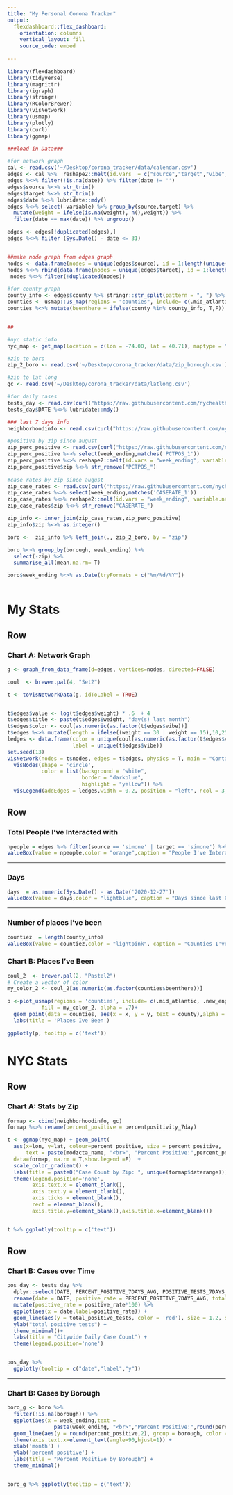 ```yaml
---
title: "My Personal Corona Tracker"
output: 
  flexdashboard::flex_dashboard:
    orientation: columns
    vertical_layout: fill
    source_code: embed
  
---
```


```r
library(flexdashboard)
library(tidyverse)
library(magrittr)
library(igraph)
library(stringr)
library(RColorBrewer)
library(visNetwork)
library(usmap)
library(plotly)
library(curl)
library(ggmap)

###load in Data###

#for network graph
cal <- read.csv('~/Desktop/corona_tracker/data/calendar.csv')
edges <- cal %>%  reshape2::melt(id.vars  = c("source","target","vibe","county","weight"), value.name = "date")
edges %<>% filter(!is.na(date)) %>% filter(date != '')
edges$source %<>% str_trim()
edges$target %<>% str_trim()
edges$date %<>% lubridate::mdy()
edges %<>% select(-variable) %>% group_by(source,target) %>% 
  mutate(weight = ifelse(is.na(weight), n(),weight)) %>% 
  filter(date == max(date)) %>% ungroup() 

edges <- edges[!duplicated(edges),]
edges %<>% filter (Sys.Date() - date <= 31)


##make node graph from edges graph 
nodes <- data.frame(nodes = unique(edges$source), id = 1:length(unique(edges$source)))
nodes %<>% rbind(data.frame(nodes = unique(edges$target), id = 1:length(unique(edges$target))))
 nodes %<>% filter(!duplicated(nodes))

#for county graph
county_info <- edges$county %>% stringr::str_split(pattern = ", ") %>% unlist() %>% unique()
counties <- usmap::us_map(regions = "counties", include= c(.mid_atlantic, .new_england)) 
counties %<>% mutate(beenthere = ifelse(county %in% county_info, T,F))


##

#nyc static info
nyc_map <- get_map(location = c(lon = -74.00, lat = 40.71), maptype = "terrain", zoom = 11)

#zip to boro
zip_2_boro <- read.csv('~/Desktop/corona_tracker/data/zip_borough.csv')

#zip to lat long 
gc <- read.csv('~/Desktop/corona_tracker/data/latlong.csv')

#for daily cases
tests_day <- read.csv(curl("https://raw.githubusercontent.com/nychealth/coronavirus-data/master/trends/tests.csv") )
tests_day$DATE %<>% lubridate::mdy()

### last 7 days info
neighborhoodinfo <- read.csv(curl("https://raw.githubusercontent.com/nychealth/coronavirus-data/master/latest/last7days-by-modzcta.csv"))

#positive by zip since august 
zip_perc_positive <- read.csv(curl("https://raw.githubusercontent.com/nychealth/coronavirus-data/master/trends/percentpositive-by-modzcta.csv") )
zip_perc_positive %<>% select(week_ending,matches('PCTPOS_1'))
zip_perc_positive %<>% reshape2::melt(id.vars = "week_ending", variable.name = "zip",value.name = "percent_positive")
zip_perc_positive$zip %<>% str_remove("PCTPOS_")
 
#case rates by zip since august
zip_case_rates <- read.csv(curl("https://raw.githubusercontent.com/nychealth/coronavirus-data/master/trends/caserate-by-modzcta.csv") )
zip_case_rates %<>% select(week_ending,matches('CASERATE_1'))
zip_case_rates %<>% reshape2::melt(id.vars = "week_ending", variable.name = "zip",value.name = "case_rate")
zip_case_rates$zip %<>% str_remove("CASERATE_")

zip_info <- inner_join(zip_case_rates,zip_perc_positive)
zip_info$zip %<>% as.integer()

boro <-  zip_info %>% left_join(., zip_2_boro, by = "zip")

boro %<>% group_by(borough, week_ending) %>%
  select(-zip) %>%
  summarise_all(mean,na.rm= T) 

boro$week_ending %<>% as.Date(tryFormats = c("%m/%d/%Y"))
 
```

My Stats
=====================================  

Row {data-width=800 }
-----------------------------------------------------------------------
### Chart A: Network Graph

```r

g <- graph_from_data_frame(d=edges, vertices=nodes, directed=FALSE)

coul  <- brewer.pal(4, "Set2") 

t <- toVisNetworkData(g, idToLabel = TRUE)


t$edges$value <- log(t$edges$weight) * .6  + 4
t$edges$title <- paste(t$edges$weight, "day(s) last month")
t$edges$color <- coul[as.numeric(as.factor(t$edges$vibe))]
t$edges %<>% mutate(length = ifelse((weight == 30 | weight == 15),10,250))
ledges <- data.frame(color = unique(coul[as.numeric(as.factor(t$edges$vibe))]),
                     label = unique(t$edges$vibe))
set.seed(13)
visNetwork(nodes = t$nodes, edges = t$edges, physics = T, main = "Contacts In the Last Month") %>% 
  visNodes(shape = 'circle',
           color = list(background = "white", 
                        border = "darkblue",
                        highlight = "yellow")) %>% 
  visLegend(addEdges = ledges,width = 0.2, position = "left", ncol = 3, stepY = 50)


```

Row {data-width=300}
--------------------------------------
### Total People I've Interacted with 
```r
npeople = edges %>% filter(source == 'simone' | target == 'simone') %>% summarise(n = n())
valueBox(value = npeople,color = "orange",caption = "People I've Interacted With")
```

-----------------------------------------------------------------------

### Days 
```r
days  = as.numeric(Sys.Date() - as.Date('2020-12-27'))
valueBox(value = days,color = "lightblue", caption = "Days since last Covid Test")
```

-----------------------------------------------------------------------

### Number of places I've been 
```r
countiez  = length(county_info)
valueBox(value = countiez,color = "lightpink", caption = "Counties I've Been To")
```


### Chart B: Places I've Been

```r

coul_2  <- brewer.pal(2, "Pastel2") 
# Create a vector of color
my_color_2 <- coul_2[as.numeric(as.factor(counties$beenthere))]

p <-plot_usmap(regions = 'counties', include= c(.mid_atlantic, .new_england), 
           fill = my_color_2, alpha = .7)+ 
  geom_point(data = counties, aes(x = x, y = y, text = county),alpha = 0) + 
  labs(title = 'Places Ive Been')

ggplotly(p, tooltip = c('text')) 
```


NYC Stats
=====================================  
Row {data-width=800 }
-----------------------------------------------------------------------
### Chart A: Stats by Zip

```r

formap <- cbind(neighborhoodinfo, gc)
formap %<>% rename(percent_positive = percentpositivity_7day)

t <- ggmap(nyc_map) + geom_point(
  aes(x=lon, y=lat, colour=percent_positive, size = percent_positive,
      text = paste(modzcta_name, "<br>", "Percent Positive:",percent_positive,"<br>", "Case Count:", people_positive,"<br>", "People Tested:",people_tested)),
  data=formap, na.rm = T,show.legend =F)  + 
  scale_color_gradient() + 
  labs(title = paste0("Case Count by Zip: ", unique(formap$daterange)))+ 
  theme(legend.position='none',
        axis.text.x = element_blank(),
        axis.text.y = element_blank(),
        axis.ticks = element_blank(),
        rect = element_blank(),
        axis.title.y=element_blank(),axis.title.x=element_blank())


t %>% ggplotly(tooltip = c('text'))

```

Row {data-width=400}
---------------------------------------------------------------------
### Chart B: Cases over Time

```r

pos_day <- tests_day %>%
  dplyr::select(DATE, PERCENT_POSITIVE_7DAYS_AVG, POSITIVE_TESTS_7DAYS_AVG) %>%
  rename(date = DATE, positive_rate = PERCENT_POSITIVE_7DAYS_AVG, total_positive_tests = POSITIVE_TESTS_7DAYS_AVG) %>%
  mutate(positive_rate = positive_rate*100) %>%
  ggplot(aes(x = date,label=positive_rate)) +
  geom_line(aes(y = total_positive_tests, color = 'red'), size = 1.2, show.legend = F) +
  ylab("total positive tests") +
  theme_minimal()+
  labs(title = "Citywide Daily Case Count") +
  theme(legend.position='none')


pos_day %>%
  ggplotly(tooltip = c("date","label","y"))
```

---------------------------------------------------------------------
### Chart B: Cases by Borough

```r
boro_g <- boro %>%
  filter(!is.na(borough)) %>%
  ggplot(aes(x = week_ending,text = 
               paste(week_ending, "<br>","Percent Positive:",round(percent_positive,2),"<br>", "Case Count per 100K:", round(case_rate,2)))) +
  geom_line(aes(y = round(percent_positive,2), group = borough, color = borough), size = 1.2) +
  theme(axis.text.x=element_text(angle=90,hjust=1)) +
  xlab('month') +
  ylab('percent positive') + 
  labs(title = "Percent Positive by Borough") +
  theme_minimal()


boro_g %>% ggplotly(tooltip = c('text'))

```

